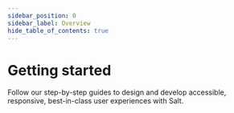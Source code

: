 ```yaml
---
sidebar_position: 0
sidebar_label: Overview
hide_table_of_contents: true
---
```



# Getting started

<Content>

Follow our step-by-step guides to design and develop accessible, responsive, best-in-class user experiences with Salt.

<OverviewCards />

</Content>
